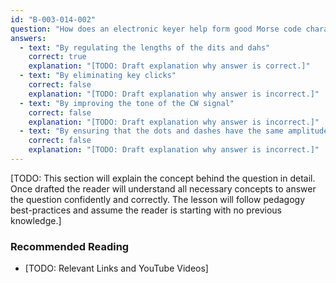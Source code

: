 ```yaml
---
id: "B-003-014-002"
question: "How does an electronic keyer help form good Morse code characters?"
answers:
  - text: "By regulating the lengths of the dits and dahs"
    correct: true
    explanation: "[TODO: Draft explanation why answer is correct.]"
  - text: "By eliminating key clicks"
    correct: false
    explanation: "[TODO: Draft explanation why answer is incorrect.]"
  - text: "By improving the tone of the CW signal"
    correct: false
    explanation: "[TODO: Draft explanation why answer is incorrect.]"
  - text: "By ensuring that the dots and dashes have the same amplitude"
    correct: false
    explanation: "[TODO: Draft explanation why answer is incorrect.]"
---
```


[TODO: This section will explain the concept behind the question in detail. Once drafted the reader will understand all necessary concepts to answer the question confidently and correctly. The lesson will follow pedagogy best-practices and assume the reader is starting with no previous knowledge.]

### Recommended Reading

- [TODO: Relevant Links and YouTube Videos]
